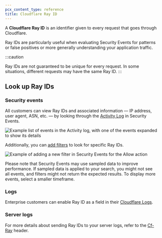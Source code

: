 ```yaml
---
pcx_content_type: reference
title: Cloudflare Ray ID
---
```


A **Cloudflare Ray ID** is an identifier given to every request that goes through Cloudflare.

Ray IDs are particularly useful when evaluating Security Events for patterns or false positives or more generally understanding your application traffic.

:::caution

Ray IDs are not guaranteed to be unique for every request. In some situations, different requests may have the same Ray ID.
:::

## Look up Ray IDs

### Security events

All customers can view Ray IDs and associated information — IP address, user agent, ASN, etc. — by looking through the [Activity Log](/waf/analytics/security-events/) in Security Events.

![Example list of events in the Activity log, with one of the events expanded to show its details](~/assets/images/waf/events-activity-log.png)

Additionally, you can [add filters](/waf/analytics/security-events/paid-plans/#adjusting-displayed-data) to look for specific Ray IDs.

![Example of adding a new filter in Security Events for the Allow action](~/assets/images/waf/events-add-filter-free.png)

Please note that Security Events may use sampled data to improve performance. If sampled data is applied to your search, you might not see all events, and filters might not return the expected results. To display more events, select a smaller timeframe.

### Logs

Enterprise customers can enable Ray ID as a field in their [Cloudflare Logs](/logs/).

### Server logs

For more details about sending Ray IDs to your server logs, refer to the [Cf-Ray](/fundamentals/reference/http-headers/#cf-ray) header.
